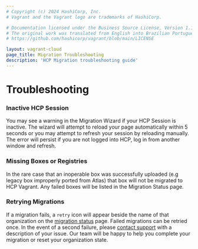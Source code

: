 ```yaml
---
# Copyright (c) 2024 HashiCorp, Inc.
# Vagrant and the Vagrant logo are trademarks of HashiCorp.

# Documentation licensed under the Business Source License, Version 1.1.
# The original work was translated from English into Brazilian Portuguese.
# https://github.com/hashicorp/vagrant/blob/main/LICENSE

layout: vagrant-cloud
page_title: Migration Troubleshooting
description: 'HCP Migration troubleshooting guide'
---
```


# Troubleshooting

### Inactive HCP Session

You may see a warning in the Migration Wizard if your HCP Session is inactive. The wizard will attempt to reload your page automatically within 5 seconds or you may attempt to refresh your session by reloading manually. The error will persist if you are not logged into HCP, log in from another window and refresh.

### Missing Boxes or Registries

In the rare case that an inoperable box was successfully uploaded (e.g legacy box improperly ported from Atlas) that box will not be migrated to HCP Vagrant. Any failed boxes will be listed in the Migration Status page.

### Retrying Migrations

If a migration fails, a `retry` icon will appear beside the name of that organization on the [migration status](https://app.vagrantup.com/migration/status) page. Failed migrations can be retried once.
In the event of a second failure, please [contact support](/vagrant/intro/support) with a description of your issue. Our team will be happy to help you complete your migration or reset your organization state.
